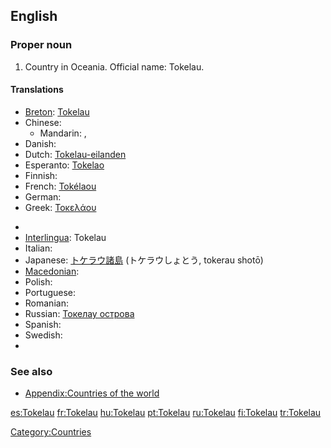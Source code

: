 ==English==
{{wikipedia}}

===Proper noun===
{{en-proper noun}}

# Country in Oceania. Official name: Tokelau.

====Translations====
{{trans-top|Oceanic country}}
* [[Breton]]: [[Tokelau]]
* Chinese:
** Mandarin: {{t|zh|托克勞|sc=Hani}}, {{t|zh|托克劳|tr=Tuōkèláo|sc=Hani}}
* Danish: {{t-|da|Tokelau}}
* Dutch: [[Tokelau-eilanden]]
* Esperanto: [[Tokelao]]
* Finnish: {{t+|fi|Tokelau}}
* French: [[Tokélaou]]
* German: {{t-|de|Tokelau}}
* Greek: [[Τοκελάου]]
{{trans-mid}}
* {{trreq|Hungarian}}
* [[Interlingua]]: Tokelau
* Italian: {{t-|it|Tokelau}}
* Japanese: [[トケラウ諸島]] (トケラウしょとう, tokerau shotō)
* [[Macedonian]]: {{t|mk|Токелау|n|tr=Tokeláu|sc=Cyrl|xs=Macedonian}}
* Polish: {{t-|pl|Tokelau}}
* Portuguese: {{t+|pt|Tokelau}}
* Romanian: {{t-|ro|Tokelau}}
* Russian: [[Токелау острова]]
* Spanish: {{t+|es|Tokelau}}
* Swedish: {{t-|sv|Tokelau}}
* {{trreq|Thai}}
{{trans-bottom}}

===See also===
* [[Appendix:Countries of the world]]

[[Category:Countries]]

[[es:Tokelau]]
[[fr:Tokelau]]
[[hu:Tokelau]]
[[pt:Tokelau]]
[[ru:Tokelau]]
[[fi:Tokelau]]
[[tr:Tokelau]]